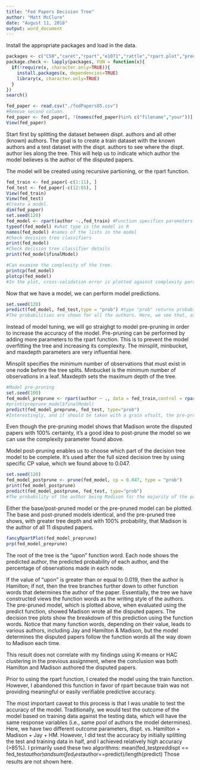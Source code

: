 ---
title: "Fed Papers Decision Tree"
author: "Matt McClure"
date: "August 11, 2018"
output: word_document
---
Install the appropriate packages and load in the data.
```{r setup}
packages <- c("C50","caret","rpart","e1071","rattle","rpart.plot","prediction","spls")
package.check <- lapply(packages, FUN = function(x){
  if(!require(x, character.only=TRUE)){
    install.packages(x, dependencies=TRUE)
    library(x, character.only=TRUE)
  }
})
search()

fed_paper <- read.csv("./fedPapers85.csv")
#Remove second column.
fed_paper <- fed_paper[, !(names(fed_paper)%in% c("filename","your"))]
View(fed_paper)
```
Start first by splitting the dataset between dispt. authors and all other (known) authors. The goal is to create a train dataset with the known authors and a test dataset with the dispt. authors to see where the dispt. author lies along the tree. This will help us to indicate which author the model believes is the author of the disputed papers.

The model will be created using recursive partioning, or the rpart function.
```{r Data Preparation}
fed_train <- fed_paper[-c(1:11), ]
fed_test <- fed_paper[-c(12:85), ]
View(fed_train)
View(fed_test)
#Create a model.
dim(fed_paper)
set.seed(120)
fed_model <- rpart(author ~.,fed_train) #Function specifies parameters authomatically; other parameters are not needed to be specified for this basic model.
typeof(fed_model) #what type is the model in R
names(fed_model) #names of the lists in the model
#Check decision tree classifiers
print(fed_model)
#Check decision tree classifier details
print(fed_model$finalModel)

#Can examine the complexity of the tree.
printcp(fed_model)
plotcp(fed_model)
#In the plot, cross-validation error is plotted against complexity parameters (CP), which is sets parameters for the tree's growth. Where the line is closest to the dotted line, that will be the CP value (0.047), which will be used in the post-pruning step.
```
Now that we have a model, we can perform model predictions.
```{r Model Predictions}
set.seed(120)
predict(fed_model, fed_test,type = "prob") #type "prob" returns probabilities of classes in columns.
#The probabilities are shown for all the authors. Here, we see that, aside from disputed paper #3, all papers are most likely (most probably) authored by Madison. There is a small probability that both Hamiltona dn Madison authored the papers, and not probability, except for paper #3, that Hamilton is the author (!). Disputed paper #3 is most likely authored by Jay, but we will see if this holds up in the pre-pruning and post-pruning.
```
Instead of model tuning, we will go straighgt to model pre-pruning in order to increase the accuracy of the model. Pre-pruning can be performed by adding more parameters to the rpart function. This is to prevent the model overfitting the tree and increasing its complexity. The minsplit, minbucket, and maxdepth parameters are very influential here.

Minsplit specifies the minimum number of observations that must exist in one node before the tree splits. Minbucket is the minimum number of observations in a leaf. Maxdepth sets the maximum depth of the tree.
```{r Model Pre-Pruning}
#Model pre-pruning
set.seed(100)
fed_model_preprune <- rpart(author ~ ., data = fed_train,control = rpart.control(minsplit = 1, type = "prob", minbucket = 0, maxdepth = 30))
#print(preprune_model$finalModel)
predict(fed_model_preprune, fed_test, type="prob")
#Interestingly, and it should be taken with a grain ofsalt, the pre-pruned model yields, with 100% probability, that Madison is the author of all the papers.
```
Even though the pre-pruning model shows that Madison wrote the disputed papers with 100% certainty, it's a good idea to post-prune the model so we can use the complexity parameter found above.

Model post-pruning enables us to choose which part of the decision tree model to be complete. It's used after the full sized decision tree by using specific CP value, which we found above to 0.047.
```{r Model Post-Pruning}
set.seed(120)
fed_model_postprune <- prune(fed_model, cp = 0.047, type = "prob")
print(fed_model_postprune)
predict(fed_model_postprune, fed_test, type="prob")
#The probability of the author being Madison for the majority of the papers did not change from the base model, unfortunately.
```
Either the base/post-pruned model or the pre-pruned model can be plotted. The base and post-pruned models identical, and the pre-pruned tree shows, with greater tree depth and with 100% probability, that Madison is the author of all 11 disputed papers. 
```{r Plot the Tree}
fancyRpartPlot(fed_model_preprune)
prp(fed_model_preprune)
```
The root of the tree is the "upon" function word. Each node shows the predicted author, the predicted probability of each author, and the percentage of observations made in each node. 

If the value of "upon" is greater than or equal to 0.019, then the author is Hamilton; if not, then the tree branches further down to other function words that determines the author of the paper. Essentially, the tree we have constructed views the function words as the writing style of the authors. The pre-pruned model, which is plotted above, when evaluated using the predict function, showed Madison wrote all the disputed papers. The decision tree plots show the breakdown of this prediction using the function words. Notice that many function words, depending on their value, leads to various authors, including Jay and Hamilton & Madison, but the model determines the disputed papers follow the function words all the way down to Madison each time.

This result does not correlate with my findings using K-means or HAC clustering in the previous assignment, where the conclusion was both Hamilton and Madison authored the disputed papers.

Prior to using the rpart function, I created the model using the train function. However, I abandoned this function in favor of rpart because train was not providing meaningful or easily verifiable predictive accuracy.

The most important caveat to this process is that I was unable to test the accuracy of the model. Traditionally, we would test the outcome of the model based on training data against the testing data, which will have the same response variables (i.e., same pool of authors the model determines). Here, we have two different outcome parameters, dispt. vs. Hamilton + Madison + Jay + HM. However, I did test the accuracy by initially splitting the test and training data in half, and I achieved relatively high accuracy (>85%). I primarily used these two algorithms:
mean(fed_test$pred$dispt == fed_test$author) and sum(fed_test$author==predict)/length(predict)
Those results are not shown here.
